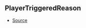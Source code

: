 ## PlayerTriggeredReason



- [Source](https://github.com/Androz2091/discord-player/blob/3222e4d/packages/discord-player/src/Structures/GuildQueue.ts#L58)